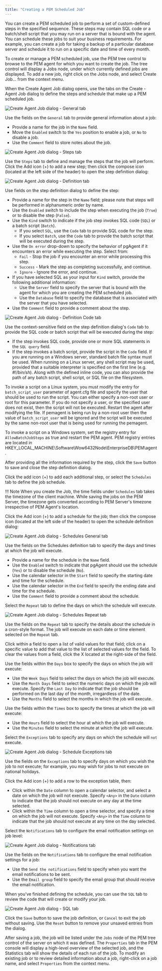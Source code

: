 ```yaml
---
title: "Creating a PEM Scheduled Job"
---
```


<div id="pem_scheduled_jobs" class="registered_link"></div>

You can create a PEM scheduled job to perform a set of custom-defined steps in the specified sequence. These steps may contain SQL code or a batch/shell script that you may run on a server that is bound with the agent. You can schedule these jobs to suit your business requirements. For example, you can create a job for taking a backup of a particular database server and schedule it to run on a specific date and time of every month.

To create or manage a PEM scheduled job, use the PEM tree control to browse to the PEM agent for which you want to create the job. The tree control will display a Jobs node, under which currently defined jobs are displayed. To add a new job, right click on the Jobs node, and select Create Job... from the context menu.

When the Create Agent Job dialog opens, use the tabs on the Create - Agent Job dialog to define the steps and schedule that make up a PEM scheduled job.

![Create Agent Job dialog - General tab](../images/create_pem_jobs_general.png)

Use the fields on the `General` tab to provide general information about a job:

-   Provide a name for the job in the `Name` field.
-   Move the `Enabled` switch to the `Yes` position to enable a job, or `No` to disable a job.
-   Use the `Comment` field to store notes about the job.

![Create Agent Job dialog - Steps tab](../images/create_pem_jobs_steps.png)

Use the `Steps` tab to define and manage the steps that the job will perform. Click the Add icon (+) to add a new step; then click the compose icon (located at the left side of the header) to open the step definition dialog:

![Create Agent Job dialog - Definition tab](../images/create_pem_jobs_steps_definition.png)

Use fields on the step definition dialog to define the step:

-   Provide a name for the step in the `Name` field; please note that steps will be performed in alphanumeric order by name.
-   Use the `Enabled` switch to include the step when executing the job (`True`) or to disable the step (`False`).
-   Use the `Kind` switch to indicate if the job step invokes SQL code (`SQL`) or a batch script (`Batch`).
    -   If you select `SQL`, use the `Code` tab to provide SQL code for the step.
    -   If you select `Batch`, use the `Code` tab to provide the batch script that will be executed during the step.
-   Use the `On error` drop-down to specify the behavior of pgAgent if it encounters an error while executing the step. Select from:
    -   `Fail` - Stop the job if you encounter an error while processing this step.
    -   `Success` - Mark the step as completing successfully, and continue.
    -   `Ignore` - Ignore the error, and continue.
-   If you have selected SQL as your input for `Kind` switch, provide the following additional information:
     -   Use the `Server` field to specify the server that is bound with the agent for which you are creating the PEM scheduled job.
     -   Use the `Database` field to specify the database that is associated with the server that you have selected.
-   Use the `Comment` field to provide a comment about the step.

![Create Agent Job dialog - Definition Code tab](../images/create_pem_jobs_steps_definition_code.png)

Use the context-sensitive field on the step definition dialog's `Code` tab to provide the SQL code or batch script that will be executed during the step:

-   If the step invokes SQL code, provide one or more SQL statements in the `SQL query` field.
-   If the step invokes a batch script, provide the script in the `Code` field. If you are running on a Windows server, standard batch file syntax must be used. When running on a Linux server, any shell script may be used, provided that a suitable interpreter is specified on the first line (e.g. *#!/bin/sh*). Along with the defined inline code, you can also provide the path of any batch script, shell script, or SQL file on the filesystem.

To invoke a script on a Linux system, you must modify the entry for `batch_script_user` parameter of agent.cfg file and specify the user that should be used to run the script. You can either specify a non-root user or root for this parameter. If you do not specify a user, or the specified user does not exist, then the script will not be executed. Restart the agent after modifying the file. If pemagent is being run by a non-root user then the value of `batch_script_user` will be ignored and the script will be executed by the same non-root user that is being used for running the pemagent.

To invoke a script on a Windows system, set the registry entry for `AllowBatchJobSteps` as true and restart the PEM agent. PEM registry entries are located in HKEY_LOCAL_MACHINE\\Software\\Wow6432Node\\EnterpriseDB\\PEM\\agent.

After providing all the information required by the step, click the `Save` button to save and close the step definition dialog.

Click the add icon (+) to add each additional step, or select the `Schedules` tab to define the job schedule.

!!! Note
    When you create the Job, the time fields under `Schedules` tab takes the timezone of the client machine. While saving the jobs on the PEM Server, the timezone gets converted according to PEM Server's timezone irrespective of PEM Agent's location.

Click the Add icon (+) to add a schedule for the job; then click the compose icon (located at the left side of the header) to open the schedule definition dialog:

![Create Agent Job dialog - Schedules General tab](../images/create_pem_jobs_schedules.png)

Use the fields on the Schedules definition tab to specify the days and times at which the job will execute.

-   Provide a name for the schedule in the `Name` field.
-   Use the `Enabled` switch to indicate that pgAgent should use the schedule (`Yes`) or to disable the schedule (`No`).
-   Use the calendar selector in the `Start` field to specify the starting date and time for the schedule.
-   Use the calendar selector in the `End` field to specify the ending date and time for the schedule.
-   Use the `Comment` field to provide a comment about the schedule.

Select the `Repeat` tab to define the days on which the schedule will execute.

![Create Agent Job dialog - Schedules Repeat tab](../images/create_pem_jobs_schedules_repeat.png)

Use the fields on the `Repeat` tab to specify the details about the schedule in a cron-style format. The job will execute on each date or time element selected on the `Repeat` tab.

Click within a field to open a list of valid values for that field; click on a specific value to add that value to the list of selected values for the field. To clear the values from a field, click the X located at the right-side of the field.

Use the fields within the `Days` box to specify the days on which the job will execute:

-   Use the `Week Days` field to select the days on which the job will execute.
-   Use the `Month Days` field to select the numeric days on which the job will execute. Specify the `Last Day` to indicate that the job should be performed on the last day of the month, irregardless of the date.
-   Use the `Months` field to select the months in which the job will execute.

Use the fields within the `Times` box to specify the times at which the job will execute:

-   Use the `Hours` field to select the hour at which the job will execute.
-   Use the `Minutes` field to select the minute at which the job will execute.

Select the `Exceptions` tab to specify any days on which the schedule will `not` execute.

![Create Agent Job dialog - Schedule Exceptions tab](../images/create_pem_jobs_schedules_exceptions.png)

Use the fields on the `Exceptions` tab to specify days on which you wish the job to not execute; for example, you may wish for jobs to not execute on national holidays.

Click the Add icon (+) to add a row to the exception table, then:

-   Click within the `Date` column to open a calendar selector, and select a date on which the job will not execute. Specify `<Any>` in the `Date` column to indicate that the job should not execute on any day at the time selected.
-   Click within the `Time` column to open a time selector, and specify a time on which the job will not execute. Specify `<Any>` in the `Time` column to indicate that the job should not execute at any time on the day selected.

Select the `Notifications` tab to configure the email notification settings on job level:

![Create Agent Job dialog - Notifications tab](../images/create_pem_jobs_notifications.png)

Use the fields on the `Notifications` tab to configure the email notification settings for a job:

-   Use the `Send the notifications` field to specify when you want the email notifications to be sent.
-   Use the `Email group` field to specify the email group that should receive the email notification.

When you've finished defining the schedule, you can use the `SQL` tab to review the code that will create or modify your job.

![Create Agent Job dialog - SQL tab](../images/create_pem_jobs_sql.png)

Click the `Save` button to save the job definition, or `Cancel` to exit the job without saving. Use the `Reset` button to remove your unsaved entries from the dialog.

After saving a job, the job will be listed under the `Jobs` node of the PEM tree control of the server on which it was defined. The `Properties` tab in the PEM console will display a high-level overview of the selected job, and the Statistics tab will show the details of each run of the job. To modify an existing job or to review detailed information about a job, right-click on a job name, and select `Properties` from the context menu.
